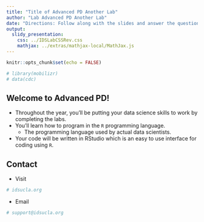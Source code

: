 ```yaml
---
title: "Title of Advanced PD Another Lab"
author: "Lab Advanced PD Another Lab"
date: "Directions: Follow along with the slides and answer the questions in **red** font in your journal."
output: 
  slidy_presentation: 
    css: ../IDSLabCSSRev.css
    mathjax: ../extras/mathjax-local/MathJax.js
---
```


```r
knitr::opts_chunk$set(echo = FALSE)
```

```r
# library(mobilizr)
# data(cdc)
```

## Welcome to Advanced PD!

- Throughout the year, you'll be putting your data science skills to work by completing the labs.
- You'll learn how to program in the `R` programming language.
    - The programming language used by actual data scientists.
- Your code will be written in RStudio which is an easy to use interface for coding using `R`.


## Contact

- Visit
```r
# idsucla.org
```

- Email
```r
# support@idsucla.org
```
  
